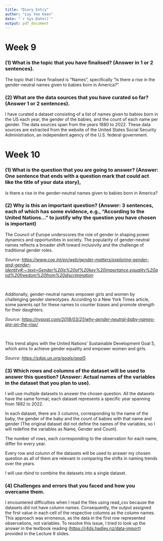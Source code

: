 ```yaml
---
title: "Diary Entry"
author: "Loy Yee Keen"
date: "`r Sys.Date()`"
output: pdf_document
---
```

# Week 9

### (1) What is the topic that you have finalised? (Answer in 1 or 2 sentences).
The topic that I have finalised is "Names", specifically "Is there a rise in the gender-neutral names given to babies born in America?"

### (2) What are the data sources that you have curated so far? (Answer 1 or 2 sentences).
I have curated a dataset consisting of a list of names given to babies born in the US each year, the gender of the babies, and the count of each name per gender. The data sources span from the years 1880 to 2022. These data sources are extracted from the website of the United States Social Security Administration, an independent agency of the U.S. federal government.

# Week 10

### (1) What is the question that you are going to answer? (Answer: One sentence that ends with a question mark that could act like the title of your data story),

Is there a rise in the gender-neutral names given to babies born in America?

### (2) Why is this an important question? (Answer: 3 sentences, each of which has some evidence, e.g., “According to the United Nations...” to justify why the question you have chosen is important)

The Council of Europe underscores the role of gender in shaping power dynamics and opportunities in society. The popularity of gender-neutral names reflects a broader shift toward inclusivity and the challenge of traditional gender roles.

*Source: <https://www.coe.int/en/web/gender-matters/exploring-gender-and-gender-identity#:~:text=Gender%20is%20of%20key%20importance,equality%20and%20freedom%20from%20discrimination>*

<p>&nbsp;</p>

Additonally, gender-neutral names empower girls and women by challenging gender stereotypes. According to a New York Times article, some parents opt for these names to counter biases and promote strength for their daughters.

*Source: <https://nypost.com/2018/03/21/why-gender-neutral-baby-names-are-on-the-rise/>*

<p>&nbsp;</p>

This trend aligns with the United Nations' Sustainable Development Goal 5, which aims to achieve gender equality and empower women and girls.

*Source: <https://sdgs.un.org/goals/goal5>*

### (3) Which rows and columns of the dataset will be used to answer this question? (Answer: Actual names of the variables in the dataset that you plan to use).

I will use multiple datasets to answer the chosen question. All the datasets have the same format; each dataset represents a specific year spanning from 1882 to 2022. 

In each dataset, there are 3 columns, corresponding to the name of the baby, the gender of the baby and the count of babies with that name and gender (The original dataset did not define the names of the variables, so I will redefine the variables as Name, Gender and Count). 

The number of rows, each corresponding to the observation for each name, differ for every year. 

Every row and column of the datasets will be used to answer my chosen question as all of them are relevant in comparing the shifts in naming trends over the years.

I will use rbind to combine the datasets into a single dataset.

### (4) Challenges and errors that you faced and how you overcame them.

I encountered difficulties when I read the files using read_csv because the datasets did not have column names. Consequently, the output assigned the first value in each cell of the respective columns as the column names. This approach was erroneous, as the data in the first row represented observations, not variables. To resolve this issue, I tried to look up the answer in the textbook reading (<https://r4ds.hadley.nz/data-import>) provided in the Lecture 9 slides.
